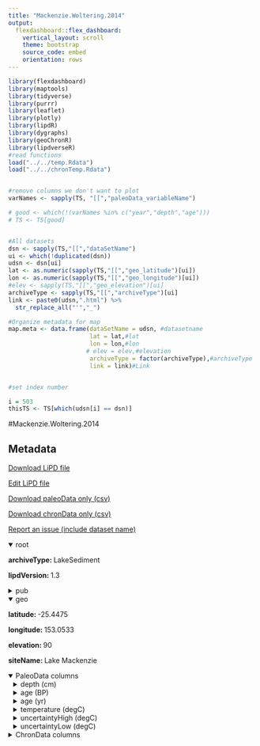 ```yaml
---
title: "Mackenzie.Woltering.2014"
output: 
  flexdashboard::flex_dashboard:
    vertical_layout: scroll
    theme: bootstrap
    source_code: embed
    orientation: rows
---
```


```r
library(flexdashboard)
library(maptools)
library(tidyverse)
library(purrr)
library(leaflet)
library(plotly)
library(lipdR)
library(dygraphs)
library(geoChronR)
library(lipdverseR)
#read functions
load("../../temp.Rdata")
load("../../chronTemp.Rdata")


#remove columns we don't want to plot
varNames <- sapply(TS, "[[","paleoData_variableName")

# good <- which(!(varNames %in% c("year","depth","age")))
# TS <- TS[good]


#All datasets
dsn <- sapply(TS,"[[","dataSetName")
ui <- which(!duplicated(dsn))
udsn <- dsn[ui]
lat <- as.numeric(sapply(TS,"[[","geo_latitude")[ui])
lon <- as.numeric(sapply(TS,"[[","geo_longitude")[ui])
#elev <- sapply(TS,"[[","geo_elevation")[ui]
archiveType <- sapply(TS,"[[","archiveType")[ui]
link <- paste0(udsn,".html") %>% 
  str_replace_all("'","_")

#Organize metadata for map
map.meta <- data.frame(dataSetName = udsn, #datasetname
                       lat = lat,#lat
                       lon = lon,#lon
                      # elev = elev,#elevation
                       archiveType = factor(archiveType),#archiveType
                       link = link)#Link


#set index number

i = 503
thisTS <- TS[which(udsn[i] == dsn)]
```
#Mackenzie.Woltering.2014

Metadata {.sidebar}
-------------------------------------
[Download LiPD file](Mackenzie.Woltering.2014.lpd)
            

[Edit LiPD file](http://lipd.net/playground?source=http://lipdverse.org/globalHolocene/0_25_5/Mackenzie.Woltering.2014.lpd)
            

[Download paleoData only (csv)](Mackenzie.Woltering.2014.csv)
            

[Download chronData only (csv)](Mackenzie.Woltering.2014-chron.csv)
            

[Report an issue (include dataset name)](https://github.com/nickmckay/LiPDverse/issues)

<details open style="margin-left: 0px">
<summary>root</summary>
<p style="margin-left: 0px"><strong>archiveType: </strong>LakeSediment
<p style="margin-left: 0px"><strong>lipdVersion: </strong>1.3
</details>
<details>
<summary>pub</summary>
<details style="margin-left: 10px">
<summary>pub1</summary>
<p style="margin-left: 10px"><strong>author: </strong>list(list(name = "Woltering, Martijn"), list(name = "Atahan, Pia"), list(name = "Grice, Kliti"), list(name = "Heijnis, Henk"), list(name = "Taffs, Kathryn"), list(name = "Dodson, John"))
<p style="margin-left: 10px"><strong>journal: </strong>Quaternary Research
<p style="margin-left: 10px"><strong>volume: </strong>82
<p style="margin-left: 10px"><strong>pages: </strong>132-145
<p style="margin-left: 10px"><strong>title: </strong>Glacial and Holocene terrestrial temperature variability in subtropical east Australia as inferred from branched GDGT distributions in a sediment core from Lake McKenzie
</details>
<details style="margin-left: 10px">
<summary>pub2</summary>
<p style="margin-left: 10px"><strong>author: </strong>list(list(name = NA))
</details>
</details>
<details open style="margin-left: 0px">
<summary>geo</summary>
<p style="margin-left: 0px"><strong>latitude: </strong>-25.4475
<p style="margin-left: 0px"><strong>longitude: </strong>153.0533
<p style="margin-left: 0px"><strong>elevation: </strong>90
<p style="margin-left: 0px"><strong>siteName: </strong>Lake Mackenzie
</details>
<details open>
<summary>PaleoData columns</summary>
<details style="margin-left: 10px">
<summary>depth (cm)</summary>
<p style="margin-left: 10px"><strong>TSid: </strong>WEB93a69264
<p style="margin-left: 10px"><strong>variableName: </strong>depth
<p style="margin-left: 10px"><strong>units: </strong>cm
</details>
<details style="margin-left: 10px">
<summary>age (BP)</summary>
<p style="margin-left: 10px"><strong>TSid: </strong>WEB790fb7b4
<p style="margin-left: 10px"><strong>variableName: </strong>age
<p style="margin-left: 10px"><strong>units: </strong>BP
</details>
<details style="margin-left: 10px">
<summary>age (yr)</summary>
<p style="margin-left: 10px"><strong>TSid: </strong>WEB8f4f49c7
<p style="margin-left: 10px"><strong>variableName: </strong>age
<p style="margin-left: 10px"><strong>units: </strong>yr
</details>
<details style="margin-left: 10px">
<summary>temperature (degC)</summary>
<p style="margin-left: 10px"><strong>TSid: </strong>WEB3ca1b65e
<p style="margin-left: 10px"><strong>variableName: </strong>temperature
<p style="margin-left: 10px"><strong>units: </strong>degC
<p style="margin-left: 10px"><strong>useInGlobalTemperatureAnalysis: </strong>FALSE
<details>
<summary>interpretation</summary>
<details style="margin-left: 20px">
<summary>1</summary>
<p style="margin-left: 20px"><strong>direction: </strong>positive
<p style="margin-left: 20px"><strong>rank: </strong>a
<p style="margin-left: 20px"><strong>scope: </strong>climate
<p style="margin-left: 20px"><strong>seasonality: </strong>1 2 3 4 5 6 7 8 9 10 11 12
<p style="margin-left: 20px"><strong>variable: </strong>T
<p style="margin-left: 20px"><strong>variableDetail: </strong>air@surface
</details>
</details>
</details>
<details style="margin-left: 10px">
<summary>uncertaintyHigh (degC)</summary>
<p style="margin-left: 10px"><strong>TSid: </strong>WEBfe7206a0
<p style="margin-left: 10px"><strong>variableName: </strong>uncertaintyHigh
<p style="margin-left: 10px"><strong>units: </strong>degC
<p style="margin-left: 10px"><strong>useInGlobalTemperatureAnalysis: </strong>FALSE
</details>
<details style="margin-left: 10px">
<summary>uncertaintyLow (degC)</summary>
<p style="margin-left: 10px"><strong>TSid: </strong>WEB0a0af4dd
<p style="margin-left: 10px"><strong>variableName: </strong>uncertaintyLow
<p style="margin-left: 10px"><strong>units: </strong>degC
<p style="margin-left: 10px"><strong>useInGlobalTemperatureAnalysis: </strong>FALSE
</details>
<details>
<summary>ChronData columns</summary>
<details style="margin-left: 10px">
<summary>age (yr bp)</summary>
<p style="margin-left: 10px"><strong>TSid: </strong>WEB7ef6fbf2
<p style="margin-left: 10px"><strong>variableName: </strong>age
<p style="margin-left: 10px"><strong>units: </strong>yr bp
</details>
<details style="margin-left: 10px">
<summary>sampleID (unitless)</summary>
<p style="margin-left: 10px"><strong>TSid: </strong>WEB2284a1ea
<p style="margin-left: 10px"><strong>variableName: </strong>sampleID
<p style="margin-left: 10px"><strong>units: </strong>unitless
</details>
<details style="margin-left: 10px">
<summary>depthTop (cm)</summary>
<p style="margin-left: 10px"><strong>TSid: </strong>WEB04acae45
<p style="margin-left: 10px"><strong>variableName: </strong>depthTop
<p style="margin-left: 10px"><strong>units: </strong>cm
</details>
<details style="margin-left: 10px">
<summary>depthBot (cm)</summary>
<p style="margin-left: 10px"><strong>TSid: </strong>WEBbf62c58f
<p style="margin-left: 10px"><strong>variableName: </strong>depthBot
<p style="margin-left: 10px"><strong>units: </strong>cm
</details>
<details style="margin-left: 10px">
<summary>type (unitless)</summary>
<p style="margin-left: 10px"><strong>TSid: </strong>WEBb19ebec1
<p style="margin-left: 10px"><strong>variableName: </strong>type
<p style="margin-left: 10px"><strong>units: </strong>unitless
</details>
<details style="margin-left: 10px">
<summary>errorPlus (yr)</summary>
<p style="margin-left: 10px"><strong>TSid: </strong>WEB2f5be468
<p style="margin-left: 10px"><strong>variableName: </strong>errorPlus
<p style="margin-left: 10px"><strong>units: </strong>yr
</details>
<details style="margin-left: 10px">
<summary>errorMinus (yr)</summary>
<p style="margin-left: 10px"><strong>TSid: </strong>WEB0ff104db
<p style="margin-left: 10px"><strong>variableName: </strong>errorMinus
<p style="margin-left: 10px"><strong>units: </strong>yr
</details>
<details style="margin-left: 10px">
<summary>includeY/N (unitless)</summary>
<p style="margin-left: 10px"><strong>TSid: </strong>WEB9b25496d
<p style="margin-left: 10px"><strong>variableName: </strong>includeY/N
<p style="margin-left: 10px"><strong>units: </strong>unitless
</details>
<details style="margin-left: 10px">
<summary>notes (unitless)</summary>
<p style="margin-left: 10px"><strong>TSid: </strong>WEBa8d00411
<p style="margin-left: 10px"><strong>variableName: </strong>notes
<p style="margin-left: 10px"><strong>units: </strong>unitless
</details>
<details style="margin-left: 10px">
<summary>material (unitless)</summary>
<p style="margin-left: 10px"><strong>TSid: </strong>WEB59e05428
<p style="margin-left: 10px"><strong>variableName: </strong>material
<p style="margin-left: 10px"><strong>units: </strong>unitless
</details>

Row {.tabset .tabset-fade}
-----------------------------------------------------------------------

### Sitemap

```r
  map.meta.split <- split(map.meta, map.meta$archiveType)


factpal <- colorFactor("Paired",map.meta$archiveType)
buff <- 15
l <- leaflet() %>% 
  addTiles() %>% 
  fitBounds(map.meta$lon[i]-buff,map.meta$lat[i]-buff,map.meta$lon[i]+buff,map.meta$lat[i]+buff)
  

  
  
names(map.meta.split) %>%
  purrr::walk( function(df) {
    l <<- l %>%
      addMarkers(data=map.meta.split[[df]],
                 lng=~lon, lat=~lat,
                 label=~as.character(archiveType),
                 popup=~paste(str_c('Dataset: <a href="',link,'">',dataSetName,'</a>'),
                                 # str_c("Elevation: ",elev),
                                  str_c("Archive Type: ",archiveType),
                                  sep = "<br>"),
                 group = df,
                 clusterOptions = markerClusterOptions(removeOutsideVisibleBounds = F),
                 labelOptions = labelOptions(noHide = F,
                                             direction = 'auto'))
  })

l %>%
  addLayersControl(position = "bottomleft",
    overlayGroups = names(map.meta.split),
    options = layersControlOptions(collapsed = FALSE,
                                   opacity = 0.8)
  )
```

### Search the LiPDverse (Beta! doesn't work well yet)
```r
#Add google search bar
htmltools::includeHTML("../../googleSearchChunk.html")
```


Row {.tabset .tabset-fade}
-----------------------------------------------------------------------

### temperature (degC)
```r
plotCol(thisTS,ind = 4)
```

### uncertaintyHigh (degC)
```r
plotCol(thisTS,ind = 5)
```

### uncertaintyLow (degC)
```r
plotCol(thisTS,ind = 6)
```

Row {.tabset .tabset-fade}
-----------------------------------------------------------------------

### age (yr bp)
```r
plotCol(chronTS,ind = 5)
```

### sampleID (unitless)
```r
plotCol(chronTS,ind = 1)
```

### depthTop (cm)
```r
plotCol(chronTS,ind = 2)
```

### depthBot (cm)
```r
plotCol(chronTS,ind = 3)
```

### type (unitless)
```r
plotCol(chronTS,ind = 4)
```

### errorPlus (yr)
```r
plotCol(chronTS,ind = 6)
```

### errorMinus (yr)
```r
plotCol(chronTS,ind = 7)
```

### includeY/N (unitless)
```r
plotCol(chronTS,ind = 8)
```

### notes (unitless)
```r
plotCol(chronTS,ind = 9)
```

### material (unitless)
```r
plotCol(chronTS,ind = 10)
```
